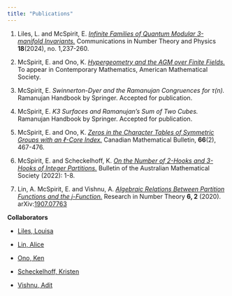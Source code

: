 ```yaml
---
title: "Publications"
---
```


1. Liles, L. and McSpirit, E. *[Infinite Families of Quantum Modular 3-manifold Invariants.](https://arxiv.org/abs/2306.14765)* Communications in Number Theory and Physics **18**(2024), no. 1,237-260. 

2. McSpirit, E. and Ono, K. *[Hypergeometry and the AGM over Finite Fields.](https://arxiv.org/abs/2302.10387)* To appear in Contemporary Mathematics, American Mathematical Society. 

3. McSpirit, E. *Swinnerton-Dyer and the Ramanujan Congruences for τ(n).* Ramanujan Handbook by Springer. Accepted for publication. 

4. McSpirit, E. *K3 Surfaces and Ramanujan’s Sum of Two Cubes.* Ramanujan Handbook by Springer. Accepted for publication.

5. McSpirit, E. and Ono, K. *[Zeros in the Character Tables of Symmetric Groups with an ℓ-Core Index.](https://www.cambridge.org/core/journals/canadian-mathematical-bulletin/article/zeros-in-the-character-tables-of-symmetric-groups-with-an-ell-core-index/3E5750E7531B430764211FCD332CD7E7)* Canadian Mathematical Bulletin, **66**(2), 467-476.

6. McSpirit, E. and Scheckelhoff, K. *[On the Number of 2-Hooks and 3-Hooks of Integer Partitions.](https://www.cambridge.org/core/journals/bulletin-of-the-australian-mathematical-society/article/on-the-number-of-2hooks-and-3hooks-of-integer-partitions/643A8020D3571F35148FEF7896B4DE40)* Bulletin of the Australian Mathematical Society (2022): 1-8.

7. Lin, A. McSpirit, E. and Vishnu, A. *[Algebraic Relations Between Partition Functions and the j-Function.](https://link.springer.com/article/10.1007/s40993-019-0177-7)* Research in
Number Theory **6, 2** (2020).  arXiv:[1907.07763](https://arxiv.org/abs/1907.07763)

**Collaborators**

* [Liles, Louisa](https://sites.google.com/view/louisalilesdoesmath)

* [Lin, Alice](https://www.math.harvard.edu/people/lin-alice/)

* [Ono, Ken](https://uva.theopenscholar.com/ken-ono)

* [Scheckelhoff, Kristen](https://mathstats.uncg.edu/people/directory/kristen-scheckelhoff/)

* [Vishnu, Adit](https://aditvishnu.github.io)
